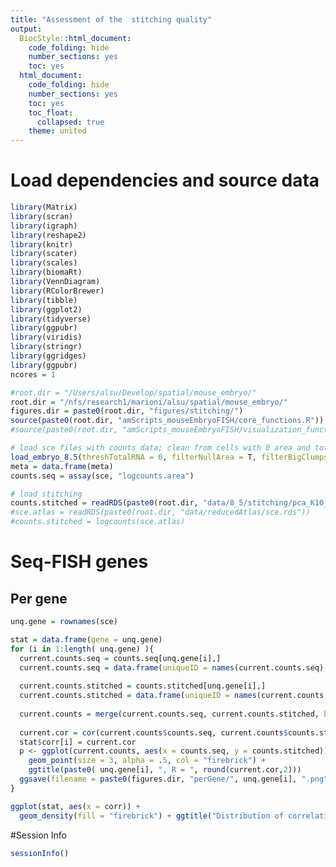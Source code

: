 ```yaml
---
title: "Assessment of the  stitching quality"
output:
  BiocStyle::html_document:
    code_folding: hide
    number_sections: yes
    toc: yes  
  html_document:
    code_folding: hide
    number_sections: yes
    toc: yes
    toc_float:
      collapsed: true
    theme: united
---
```



# Load dependencies and source data

```r

library(Matrix)
library(scran)
library(igraph)
library(reshape2)
library(knitr)
library(scater)
library(scales)
library(biomaRt)
library(VennDiagram)
library(RColorBrewer)
library(tibble)
library(ggplot2)
library(tidyverse)
library(ggpubr)
library(viridis)
library(stringr)
library(ggridges)
library(ggpubr)
ncores = 1

#root.dir = "/Users/alsu/Develop/spatial/mouse_embryo/"
root.dir = "/nfs/research1/marioni/alsu/spatial/mouse_embryo/"
figures.dir = paste0(root.dir, "figures/stitching/")
source(paste0(root.dir, "amScripts_mouseEmbryoFISH/core_functions.R"))
#source(paste0(root.dir, "amScripts_mouseEmbryoFISH/visualization_functions.R"))

# load sce files with counts data; clean from cells with 0 area and total # mRNA < user's threshold 
load_embryo_8.5(threshTotalRNA = 0, filterNullArea = T, filterBigClumps = T, dir = "cluster")
meta = data.frame(meta)
counts.seq = assay(sce, "logcounts.area")

# load stitching
counts.stitched = readRDS(paste0(root.dir, "data/8_5/stitching/pca_K10_mean.rds"))
#sce.atlas = readRDS(paste0(root.dir, "data/reducedAtlas/sce.rds"))
#counts.stitched = logcounts(sce.atlas)

```


# Seq-FISH genes

## Per gene

```r

unq.gene = rownames(sce)

stat = data.frame(gene = unq.gene)
for (i in 1:length( unq.gene) ){
  current.counts.seq = counts.seq[unq.gene[i],]
  current.counts.seq = data.frame(uniqueID = names(current.counts.seq), counts.seq = current.counts.seq)
  
  current.counts.stitched = counts.stitched[unq.gene[i],]
  current.counts.stitched = data.frame(uniqueID = names(current.counts.stitched), counts.stitched = current.counts.stitched)
  
  current.counts = merge(current.counts.seq, current.counts.stitched, by = "uniqueID", all.x = F, all.y = F)
  
  current.cor = cor(current.counts$counts.seq, current.counts$counts.stitched, method = "pearson")
  stat$corr[i] = current.cor
  p <- ggplot(current.counts, aes(x = counts.seq, y = counts.stitched)) + 
    geom_point(size = 3, alpha = .5, col = "firebrick") +
    ggtitle(paste0( unq.gene[i], ", R = ", round(current.cor,2)))
  ggsave(filename = paste0(figures.dir, "perGene/", unq.gene[i], ".png"), plot = p, width = 20, height = 15)
}

ggplot(stat, aes(x = corr)) + 
  geom_density(fill = "firebrick") + ggtitle("Distribution of correlations")

```





#Session Info

```r
sessionInfo()
```
